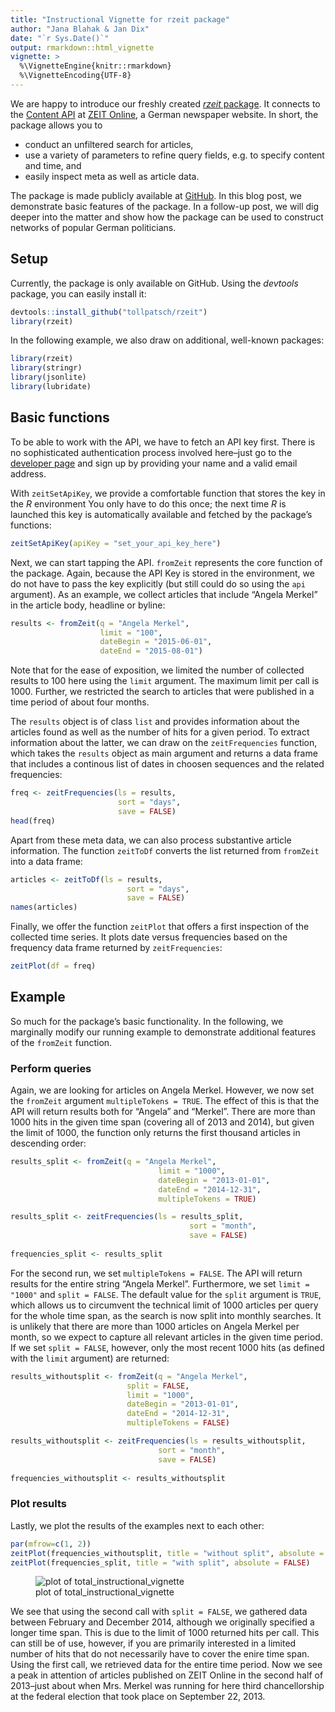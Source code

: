 ```yaml
---
title: "Instructional Vignette for rzeit package"
author: "Jana Blahak & Jan Dix"
date: "`r Sys.Date()`"
output: rmarkdown::html_vignette
vignette: >
  %\VignetteEngine{knitr::rmarkdown}
  %\VignetteEncoding{UTF-8}
---
```

We are happy to introduce our freshly created [*rzeit* package](https://github.com/tollpatsch/rzeit). It connects to the [Content API](http://developer.zeit.de/index/) at [ZEIT Online](http://www.zeit.de/), a German newspaper website. In short, the package allows you to 

- conduct an unfiltered search for articles,
- use a variety of parameters to refine query fields, e.g. to specify content and time, and
- easily inspect meta as well as article data.

The package is made publicly available at [GitHub](https://github.com/tollpatsch/rzeit). In this blog post, we demonstrate basic features of the package. In a follow-up post, we will dig deeper into the matter and show how the package can be used to construct networks of popular German politicians.
    

## Setup

Currently, the package is only available on GitHub. Using the *devtools* package, you can easily install it:

```r
devtools::install_github("tollpatsch/rzeit")
library(rzeit)
```    

In the following example, we also draw on additional, well-known packages:

```r
library(rzeit)
library(stringr)
library(jsonlite)
library(lubridate)
```    

## Basic functions

To be able to work with the API, we have to fetch an API key first. There is no sophisticated authentication process involved here--just go to the [developer page](http://developer.zeit.de/quickstart/) and sign up by providing your name and a valid email address.

With `zeitSetApiKey`, we provide a comfortable function that stores the key in the *R* environment You only have to do this once; the next time *R* is launched this key is automatically available and fetched by the package's functions:

```r
zeitSetApiKey(apiKey = "set_your_api_key_here")
```

Next, we can start tapping the API. `fromZeit` represents the core function of the package. Again, because the API Key is stored in the environment, we do not have to pass the key explicitly (but still  could do so using the `api` argument). As an example, we collect articles that include "Angela Merkel" in the article body, headline or byline:

```r
results <- fromZeit(q = "Angela Merkel",
                    limit = "100",
                    dateBegin = "2015-06-01",
                    dateEnd = "2015-08-01")
```

Note that for the ease of exposition, we limited the number of collected results to 100 here using the `limit` argument. The maximum limit per call is 1000. Further, we restricted the search to articles that were published in a time period of about four months.

The `results` object is of class `list` and provides information about the articles found as well as the number of hits for a given period. To extract information about the latter, we can draw on the `zeitFrequencies` function, which takes the `results` object as main argument and returns a data frame that includes a continous list of dates in choosen sequences and the related frequencies:  
 
```r
freq <- zeitFrequencies(ls = results,
                        sort = "days",
                        save = FALSE) 
head(freq)
```

Apart from these meta data, we can also process substantive article information. The function `zeitToDf` converts the list returned from `fromZeit` into a data frame:

```r
articles <- zeitToDf(ls = results,
                          sort = "days",
                          save = FALSE) 
names(articles)
```

Finally, we offer the function `zeitPlot` that offers a first inspection of the collected time series. It plots date versus frequencies based on the frequency data frame returned by `zeitFrequencies`:

```r
zeitPlot(df = freq) 
```


## Example

So much for the package's basic functionality. In the following, we marginally modify our running example to demonstrate additional features of the `fromZeit` function. 

### Perform queries

Again, we are looking for articles on Angela Merkel. However, we now set the `fromZeit` argument `multipleTokens = TRUE`. The effect of this is that the API will return results both for "Angela" and "Merkel". There are more than 1000 hits in the given time span (covering all of 2013 and 2014), but given the limit of 1000, the function only returns the first thousand articles in descending order:

```r
results_split <- fromZeit(q = "Angela Merkel",
                                 limit = "1000",
                                 dateBegin = "2013-01-01",
                                 dateEnd = "2014-12-31",
                                 multipleTokens = TRUE)

results_split <- zeitFrequencies(ls = results_split,
                                        sort = "month",
                                        save = FALSE)
                                
frequencies_split <- results_split
```

For the second run, we set `multipleTokens = FALSE`. The API will return results for the entire string "Angela Merkel". Furthermore, we set `limit = "1000"` and `split = FALSE`. The default value for the `split` argument is `TRUE`, which allows us to circumvent the technical limit of 1000 articles per query for the whole time span, as the search is now split into monthly searches. It is unlikely that there are more than 1000 articles on Angela Merkel per month, so we expect to capture all relevant articles in the given time period. If we set `split = FALSE`, however, only the most recent 1000 hits (as defined with the `limit` argument) are returned:

```r
results_withoutsplit <- fromZeit(q = "Angela Merkel",
                          split = FALSE,
                          limit = "1000",
                          dateBegin = "2013-01-01",
                          dateEnd = "2014-12-31",
                          multipleTokens = FALSE)

results_withoutsplit <- zeitFrequencies(ls = results_withoutsplit,
                                 sort = "month",
                                 save = FALSE)
                                
frequencies_withoutsplit <- results_withoutsplit
```

### Plot results

Lastly, we plot the results of the examples next to each other:

```r
par(mfrow=c(1, 2))
zeitPlot(frequencies_withoutsplit, title = "without split", absolute = FALSE)
zeitPlot(frequencies_split, title = "with split", absolute = FALSE)
```
![plot of total_instructional_vignette](./figure/total_instructional_vignette.png) 

We see that using the second call with `split = FALSE`, we gathered data between February and December 2014, although we originally specified a longer time span. This is due to the limit of 1000 returned hits per call. This can still be of use, however, if you are primarily interested in a limited number of hits that do not necessarily have to cover the enire time span. Using the first call, we retrieved data for the entire time period. Now we see a peak in attention of articles published on ZEIT Online in the second half of 2013--just about when Mrs. Merkel was running for here third chancellorship at the federal election that took place on September 22, 2013.




